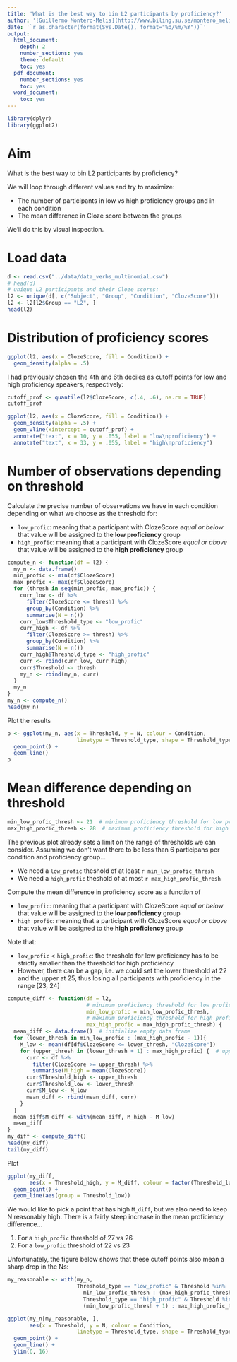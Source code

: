 ```yaml
---
title: 'What is the best way to bin L2 participants by proficiency?'
author: '[Guillermo Montero-Melis](http://www.biling.su.se/montero_melis_guillermo)'
date: '`r as.character(format(Sys.Date(), format="%d/%m/%Y"))`'
output:
  html_document:
    depth: 2
    number_sections: yes
    theme: default
    toc: yes
  pdf_document:
    number_sections: yes
    toc: yes
  word_document:
    toc: yes
---
```


```r
library(dplyr)
library(ggplot2)
```


Aim
===

What is the best way to bin L2 participants by proficiency?

 We will loop through different values and try to maximize:
 
- The number of participants in low vs high proficiency groups and in each condition
- The mean difference in Cloze score between the groups

We'll do this by visual inspection.


Load data
=========

```r
d <- read.csv("../data/data_verbs_multinomial.csv")
# head(d)
# unique L2 participants and their Cloze scores:
l2 <- unique(d[, c("Subject", "Group", "Condition", "ClozeScore")])
l2 <- l2[l2$Group == "L2", ]
head(l2)
```


Distribution of proficiency scores
===================================


```r
ggplot(l2, aes(x = ClozeScore, fill = Condition)) +
  geom_density(alpha = .5) 
```

I had previously chosen the 4th and 6th deciles as cutoff points for low and
high proficiency speakers, respectively:

```r
cutoff_prof <- quantile(l2$ClozeScore, c(.4, .6), na.rm = TRUE)
cutoff_prof
```


```r
ggplot(l2, aes(x = ClozeScore, fill = Condition)) +
  geom_density(alpha = .5) +
  geom_vline(xintercept = cutoff_prof) +
  annotate("text", x = 10, y = .055, label = "low\nproficiency") +
  annotate("text", x = 33, y = .055, label = "high\nproficiency")
```



Number of observations depending on threshold
=============================================

Calculate the precise number of observations we have in each condition
depending on what we choose as the threshold for:

- `low_profic`: meaning that a participant with ClozeScore *equal or below* that
value will be assigned to the **low proficiency** group
- `high_profic`: meaning that a participant with ClozeScore *equal or above* that
value will be assigned to the **high proficiency** group


```r
compute_n <- function(df = l2) {
  my_n <- data.frame()
  min_profic <- min(df$ClozeScore)
  max_profic <- max(df$ClozeScore)
  for (thresh in seq(min_profic, max_profic)) {
    curr_low <- df %>% 
      filter(ClozeScore <= thresh) %>%
      group_by(Condition) %>%
      summarise(N = n())
    curr_low$Threshold_type <- "low_profic"
    curr_high <- df %>% 
      filter(ClozeScore >= thresh) %>%
      group_by(Condition) %>%
      summarise(N = n())
    curr_high$Threshold_type <- "high_profic"
    curr <- rbind(curr_low, curr_high)
    curr$Threshold <- thresh
    my_n <- rbind(my_n, curr)
  }
  my_n
}
my_n <- compute_n()
head(my_n)
```


Plot the results

```r
p <- ggplot(my_n, aes(x = Threshold, y = N, colour = Condition,
                      linetype = Threshold_type, shape = Threshold_type)) +
  geom_point() +
  geom_line()
p
```


Mean difference depending on threshold
======================================

```r
min_low_profic_thresh <- 21  # minimum proficiency threshold for low profic speakers
max_high_profic_thresh <- 28  # maximum proficiency threshold for high profic speakers
```


The previous plot already sets a limit on the range of thresholds we can consider.
Assuming we don't want there to be less than 6 participans per condition and
proficiency group...

- We need a `low_profic` theshold of at least `r min_low_profic_thresh`
- We need a `high_profic` theshold of at most `r max_high_profic_thresh`

Compute the mean difference in proficiency score as a function of

- `low_profic`: meaning that a participant with ClozeScore *equal or below* that
value will be assigned to the **low proficiency** group
- `high_profic`: meaning that a participant with ClozeScore *equal or above* that
value will be assigned to the **high proficiency** group

Note that:

- `low_profic` $<$ `high_profic`: the threshold for low proficiency has to be
strictly smaller than the threshold for high proficiency
- However, there can be a gap, i.e. we could set the lower threshold at 22 and
the upper at 25, thus losing all participants with proficiency in the range [23, 24]

```r
compute_diff <- function(df = l2,
                         # minimum proficiency threshold for low profic speakers
                         min_low_profic = min_low_profic_thresh,
                         # maximum proficiency threshold for high profic speakers
                         max_high_profic = max_high_profic_thresh) {
  mean_diff <- data.frame()  # initialize empty data frame
  for (lower_thresh in min_low_profic : (max_high_profic - 1)){
    M_low <- mean(df[df$ClozeScore <= lower_thresh, "ClozeScore"])
    for (upper_thresh in (lower_thresh + 1) : max_high_profic) {  # upper threshold strictly greater than lower
      curr <- df %>% 
        filter(ClozeScore >= upper_thresh) %>%
        summarise(M_high = mean(ClozeScore))
      curr$Threshold_high <- upper_thresh
      curr$Threshold_low <- lower_thresh
      curr$M_low <- M_low
      mean_diff <- rbind(mean_diff, curr)
    }
  }
  mean_diff$M_diff <- with(mean_diff, M_high - M_low)
  mean_diff
}
my_diff <- compute_diff()
head(my_diff)
tail(my_diff)
```


Plot

```r
ggplot(my_diff,
       aes(x = Threshold_high, y = M_diff, colour = factor(Threshold_low))) +
  geom_point() +
  geom_line(aes(group = Threshold_low))
```

We would like to pick a point that has high `M_diff`, but we also need to keep N
reasonably high. There is a fairly steep increase in the mean proficiency 
difference...

1) For a `high_profic` threshold of 27 vs 26
2) For a `low_profic` threshold of 22 vs 23

Unfortunately, the figure below shows that these cutoff points also mean
a sharp drop in the Ns:

```r
my_reasonable <- with(my_n, 
                      Threshold_type == "low_profic" & Threshold %in%
                        min_low_profic_thresh : (max_high_profic_thresh - 1) |
                        Threshold_type == "high_profic" & Threshold %in%
                        (min_low_profic_thresh + 1) : max_high_profic_thresh)
```


```r
ggplot(my_n[my_reasonable, ],
       aes(x = Threshold, y = N, colour = Condition,
                      linetype = Threshold_type, shape = Threshold_type)) +
  geom_point() +
  geom_line() +
  ylim(6, 16)
```

